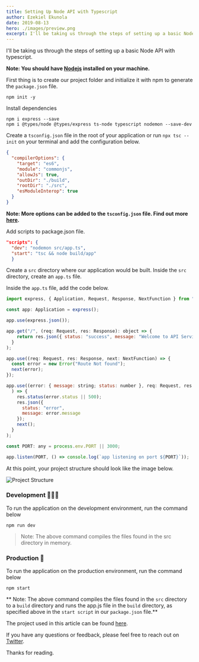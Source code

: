 ```yaml
---
title: Setting Up Node API with Typescript
author: Ezekiel Ekunola
date: 2019-08-13
hero: ./images/preview.png
excerpt: I'll be taking us through the steps of setting up a basic Node API with typescript.
---
```


I'll be taking us through the steps of setting up a basic Node API with typescript.

**Note: You should have [Nodejs](https://nodejs.org/en/) installed on your machine.**


First thing is to create our project folder and initialize it with npm to generate the `package.json` file.
```
npm init -y
```

Install dependencies
```
npm i express --save
npm i @types/node @types/express ts-node typescript nodemon --save-dev
```



Create a `tsconfig.json` file in the root of your application or run `npx tsc --init` on your terminal and add the configuration below.

```json
{
  "compilerOptions": {
    "target": "es6",
    "module": "commonjs",
    "allowJs": true,
    "outDir": "./build",
    "rootDir": "./src",
    "esModuleInterop": true
  }
}

```
**Note: More options can be added to the `tsconfig.json` file.
Find out more [here](https://www.typescriptlang.org/docs/handbook/compiler-options.html).**


Add scripts to package.json file.

```json
"scripts": {
  "dev": "nodemon src/app.ts",
  "start": "tsc && node build/app"
  }
```

Create a `src` directory where our application would be built. Inside the `src` directory, create an `app.ts` file.

Inside the `app.ts` file, add the code below.

```js
import express, { Application, Request, Response, NextFunction } from "express";

const app: Application = express();

app.use(express.json());

app.get("/", (req: Request, res: Response): object => {
    return res.json({ status: "success", message: "Welcome to API Service" });
  }
);

app.use((req: Request, res: Response, next: NextFunction) => {
  const error = new Error("Route Not found");
  next(error);
});

app.use((error: { message: string; status: number }, req: Request, res: Response,next: NextFunction
  ) => {
    res.status(error.status || 500);
    res.json({
      status: "error",
      message: error.message
    });
    next();
  }
);

const PORT: any = process.env.PORT || 3000;

app.listen(PORT, () => console.log(`app listening on port ${PORT}`));

```

At this point, your project structure should look like the image below.

![Project Structure](https://thepracticaldev.s3.amazonaws.com/i/2lfl5rlcjrjksx9d3ba3.png)

### Development 👨🏾‍💻
To run the application on the development environment, run the command below 
```
npm run dev
```

> Note: The above command compiles the files found in the src directory in memory.

### Production 🚀
To run the application on the production environment, run the command below
```
npm start
```

** Note: The above command compiles the files found in the `src` directory to a `build` directory and runs the app.js file in the `build` directory, as specified above in the `start script` in our `package.json` file.**

The project used in this article can be found [here](https://github.com/Easybuoy/node-api-typescript).


If you have any questions or feedback, please feel free to reach out on [Twitter](https://twitter.com/easybuoy).

Thanks for reading.